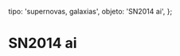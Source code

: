 
  tipo: 'supernovas, galaxias',
  objeto: 'SN2014 ai',
};

# SN2014 ai

<Imagen
  src="registro/sn2014-ai_20140326_sn2014ai_20140326_i88.jpg"
  fecha="20140326"
/>